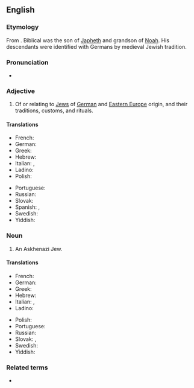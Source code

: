 {{also|ashkenazí}}
==English==
{{wikipedia}}

===Etymology===
From {{etyl|he|en}} {{m|he|אַשְׁכְּנַז||tr=Ashkenaz|sc=Hebr}}. Biblical {{w|Ashkenaz}} was the son of [[Japheth]] and grandson of [[Noah]]. His descendants were identified with Germans by medieval Jewish tradition.

===Pronunciation===
* {{IPA|[ˌaʃkəˈnazi]|lang=en}}

===Adjective===
{{en-adj}}

# Of or relating to [[Jew]]s of [[German]] and [[Eastern Europe]] origin, and their traditions, customs, and rituals.

====Translations====
{{trans-top|of, or relating to Jews from Germany or Eastern Europe}}
* French: {{t+|fr|ashkénaze}}
* German: {{t+|de|aschkenasisch}}
* Greek: {{t|el|ασκενάζι|m|f}}
* Hebrew: {{t+|he|אשכנזי}}
* Italian: {{t|it|ashkenazita}}, {{t|it|askenazita}}
* Ladino: {{t|lad|ashkenazi}}
* Polish: {{t+|pl|aszkenazyjski}}
{{trans-mid}}
* Portuguese: {{t|pt|ashkenazi}}
* Russian: {{t|ru|ашкенази́йский}}
* Slovak: {{t|sk|aškenázsky}}
* Spanish: {{t+|es|asquenazí}}, {{t+|es|askenazí}}
* Swedish: {{t|sv|ashkenazisk}}
* Yiddish: {{t|yi|אַשכּנזיש|tr=ashkenazish|sc=Hebr}}
{{trans-bottom}}

===Noun===
{{en-noun|Ashkenazim}}

# An Askhenazi Jew.

====Translations====
{{trans-top|Jew from Germany or Eastern Europe}}
* French: {{t+|fr|ashkénaze}}
* German: {{t+|de|Aschkenasi|m}}
* Greek: {{t|el|ασκενάζι|m|f}}
* Hebrew: {{t+|he|אשכנזי}}
* Italian: {{t|it|ashkenazita|m|f}}, {{t|it|askenazita|m|f}}
* Ladino: {{t|lad|ashkenazi}}
{{trans-mid}}
* Polish: {{t|pl|aszkenazyjczyk|m}}
* Portuguese: {{t|pt|ashkenazi|m|f}}
* Russian: {{t+|ru|ашкена́з}}
* Slovak: {{t|sk|Aškenáz|m}}, {{t|sk|Aškenázka|f}}
* Swedish: {{t|sv|ashkenazisk jude}}
* Yiddish: {{t|yi|אַשכּנזי|m|tr=ashkenazi|sc=Hebr}}
{{trans-bottom}}

===Related terms===
* {{l|en|Ashkenazic}}